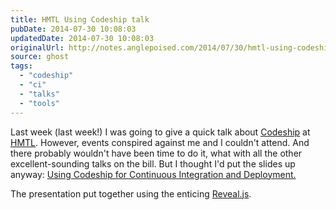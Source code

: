 ```yaml
---
title: HMTL Using Codeship talk
pubDate: 2014-07-30 10:08:03
updatedDate: 2014-07-30 10:08:03
originalUrl: http://notes.anglepoised.com/2014/07/30/hmtl-using-codeship-talk/
source: ghost
tags:
  - "codeship"
  - "ci"
  - "talks"
  - "tools"
---
```


Last week (last week!) I was going to give a quick talk about [Codeship](https://codeship.io/) at [HMTL](https://www.flickr.com/photos/ohskylab/8841052813/). However, events conspired against me and I couldn't attend. And there probably wouldn't have been time to do it, what with all the other excellent-sounding talks on the bill. But I thought I'd put the slides up anyway: [Using Codeship for Continuous Integration and Deployment.](http://anglepoised.github.io/hmtl-codeship-talk/)

The presentation put together using the enticing [Reveal.js](http://lab.hakim.se/reveal-js/).
